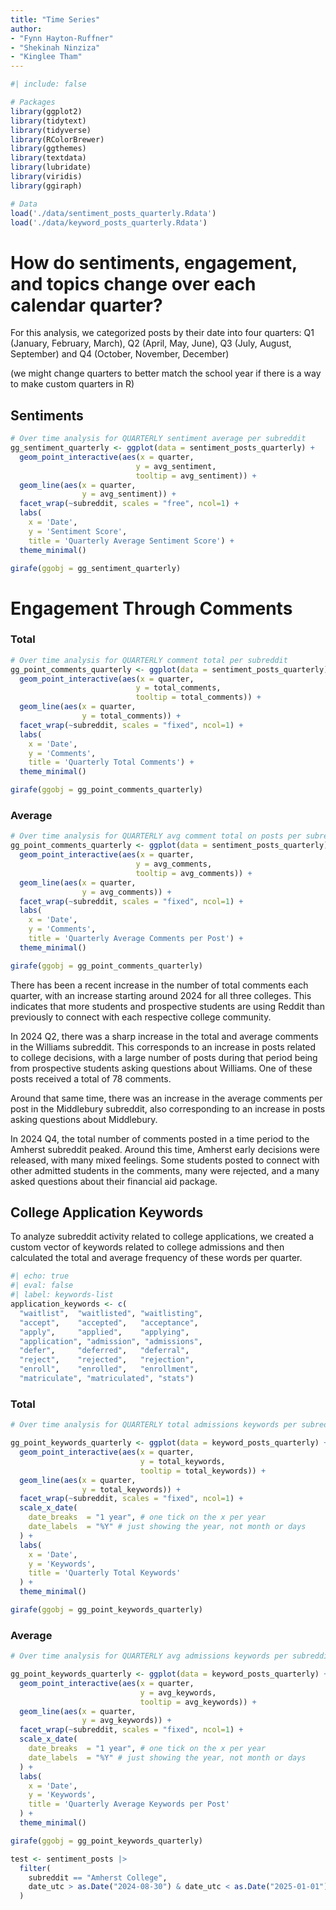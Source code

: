 ```yaml
---
title: "Time Series"
author: 
- "Fynn Hayton-Ruffner"
- "Shekinah Ninziza"
- "Kinglee Tham"
---
```


```r
#| include: false

# Packages
library(ggplot2)
library(tidytext)
library(tidyverse)
library(RColorBrewer)
library(ggthemes)
library(textdata)
library(lubridate)
library(viridis)
library(ggiraph)

# Data 
load('./data/sentiment_posts_quarterly.Rdata')
load('./data/keyword_posts_quarterly.Rdata')

```

# How do sentiments, engagement, and topics change over each calendar quarter?

For this analysis, we categorized posts by their date into four quarters: Q1 (January, February, March), Q2 (April, May, June), Q3 (July, August, September) and Q4 (October, November, December)

(we might change quarters to better match the school year if there is a way to make custom quarters in R)

## Sentiments

```r
# Over time analysis for QUARTERLY sentiment average per subreddit
gg_sentiment_quarterly <- ggplot(data = sentiment_posts_quarterly) +
  geom_point_interactive(aes(x = quarter, 
                            y = avg_sentiment, 
                            tooltip = avg_sentiment)) + 
  geom_line(aes(x = quarter, 
                y = avg_sentiment)) +
  facet_wrap(~subreddit, scales = "free", ncol=1) +
  labs(
    x = 'Date',
    y = 'Sentiment Score',
    title = 'Quarterly Average Sentiment Score') +
  theme_minimal() 

girafe(ggobj = gg_sentiment_quarterly)
```

# Engagement Through Comments

::: panel-tabset
### Total

```r
# Over time analysis for QUARTERLY comment total per subreddit
gg_point_comments_quarterly <- ggplot(data = sentiment_posts_quarterly) +
  geom_point_interactive(aes(x = quarter, 
                            y = total_comments, 
                            tooltip = total_comments)) + 
  geom_line(aes(x = quarter, 
                y = total_comments)) +
  facet_wrap(~subreddit, scales = "fixed", ncol=1) +
  labs(
    x = 'Date',
    y = 'Comments',
    title = 'Quarterly Total Comments') +
  theme_minimal() 

girafe(ggobj = gg_point_comments_quarterly)
```

### Average

```r
# Over time analysis for QUARTERLY avg comment total on posts per subreddit
gg_point_comments_quarterly <- ggplot(data = sentiment_posts_quarterly) +
  geom_point_interactive(aes(x = quarter, 
                            y = avg_comments, 
                            tooltip = avg_comments)) + 
  geom_line(aes(x = quarter, 
                y = avg_comments)) +
  facet_wrap(~subreddit, scales = "fixed", ncol=1) +
  labs(
    x = 'Date',
    y = 'Comments',
    title = 'Quarterly Average Comments per Post') +
  theme_minimal() 

girafe(ggobj = gg_point_comments_quarterly)
```
:::

There has been a recent increase in the number of total comments each quarter, with an increase starting around 2024 for all three colleges. This indicates that more students and prospective students are using Reddit than previously to connect with each respective college community.

In 2024 Q2, there was a sharp increase in the total and average comments in the Williams subreddit. This corresponds to an increase in posts related to college decisions, with a large number of posts during that period being from prospective students asking questions about Williams. One of these posts received a total of 78 comments.

Around that same time, there was an increase in the average comments per post in the Middlebury subreddit, also corresponding to an increase in posts asking questions about Middlebury.

In 2024 Q4, the total number of comments posted in a time period to the Amherst subreddit peaked. Around this time, Amherst early decisions were released, with many mixed feelings. Some students posted to connect with other admitted students in the comments, many were rejected, and a many asked questions about their financial aid package.

## College Application Keywords

To analyze subreddit activity related to college applications, we created a custom vector of keywords related to college admissions and then calculated the total and average frequency of these words per quarter.

```r
#| echo: true 
#| eval: false
#| label: keywords-list
application_keywords <- c(
  "waitlist",  "waitlisted", "waitlisting",
  "accept",    "accepted",   "acceptance",
  "apply",     "applied",    "applying", 
  "application", "admission", "admissions",
  "defer",     "deferred",   "deferral",
  "reject",    "rejected",   "rejection",
  "enroll",    "enrolled",   "enrollment",  
  "matriculate", "matriculated", "stats")
```

::: panel-tabset
### Total

```r
# Over time analysis for QUARTERLY total admissions keywords per subreddit

gg_point_keywords_quarterly <- ggplot(data = keyword_posts_quarterly) +
  geom_point_interactive(aes(x = quarter, 
                             y = total_keywords, 
                             tooltip = total_keywords)) + 
  geom_line(aes(x = quarter, 
                y = total_keywords)) +
  facet_wrap(~subreddit, scales = "fixed", ncol=1) +
  scale_x_date(
    date_breaks  = "1 year", # one tick on the x per year
    date_labels  = "%Y" # just showing the year, not month or days
  ) +
  labs(
    x = 'Date',
    y = 'Keywords',
    title = 'Quarterly Total Keywords'
  ) +
  theme_minimal() 

girafe(ggobj = gg_point_keywords_quarterly)
```

### Average

```r
# Over time analysis for QUARTERLY avg admissions keywords per subreddit

gg_point_keywords_quarterly <- ggplot(data = keyword_posts_quarterly) +
  geom_point_interactive(aes(x = quarter, 
                             y = avg_keywords, 
                             tooltip = avg_keywords)) + 
  geom_line(aes(x = quarter, 
                y = avg_keywords)) +
  facet_wrap(~subreddit, scales = "fixed", ncol=1) +
  scale_x_date(
    date_breaks  = "1 year", # one tick on the x per year
    date_labels  = "%Y" # just showing the year, not month or days
  ) +
  labs(
    x = 'Date',
    y = 'Keywords',
    title = 'Quarterly Average Keywords per Post'
  ) +
  theme_minimal() 

girafe(ggobj = gg_point_keywords_quarterly)
```
:::


```r

test <- sentiment_posts |>
  filter(
    subreddit == "Amherst College",
    date_utc > as.Date("2024-08-30") & date_utc < as.Date("2025-01-01")
  )
```

